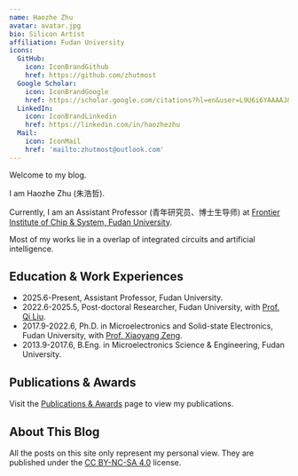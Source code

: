 ```yaml
---
name: Haozhe Zhu
avatar: avatar.jpg
bio: Silicon Artist
affiliation: Fudan University
icons:
  GitHub:
    icon: IconBrandGithub
    href: https://github.com/zhutmost
  Google Scholar:
    icon: IconBrandGoogle
    href: https://scholar.google.com/citations?hl=en&user=L9U6i6YAAAAJ&view_op=list_works&sortby=pubdate
  LinkedIn:
    icon: IconBrandLinkedin
    href: https://linkedin.com/in/haozhezhu
  Mail:
    icon: IconMail
    href: 'mailto:zhutmost@outlook.com'
---
```


Welcome to my blog.

I am Haozhe Zhu (朱浩哲).

Currently, I am an Assistant Professor (青年研究员、博士生导师) at [Frontier Institute of Chip & System, Fudan University](https://fics.fudan.edu.cn).

Most of my works lie in a overlap of integrated circuits and artificial intelligence.

## Education & Work Experiences

- 2025.6-Present, Assistant Professor, Fudan University.
- 2022.6-2025.5, Post-doctoral Researcher, Fudan University, with [Prof. Qi Liu](https://fics.fudan.edu.cn/8e/48/c22619a429640/page.htm).
- 2017.9-2022.6, Ph.D. in Microelectronics and Solid-state Electronics, Fudan University, with [Prof. Xiaoyang Zeng](https://ieeexplore.ieee.org/author/37288001700).
- 2013.9-2017.6, B.Eng. in Microelectronics Science & Engineering, Fudan University.

## Publications & Awards

Visit the [Publications & Awards](/publication) page to view my publications.

## About This Blog

All the posts on this site only represent my personal view. They are published under the [CC BY-NC-SA 4.0](https://creativecommons.org/licenses/by-nc-sa/4.0) license.
